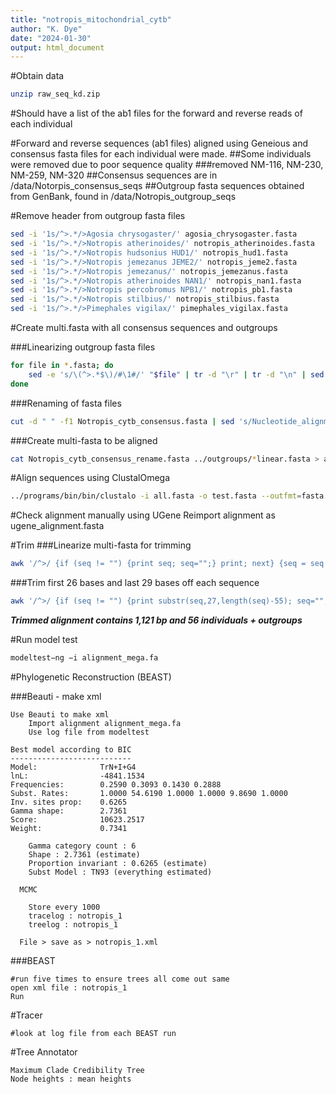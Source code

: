 ```yaml
---
title: "notropis_mitochondrial_cytb"
author: "K. Dye"
date: "2024-01-30"
output: html_document
---
```


#Obtain data
```bash
unzip raw_seq_kd.zip
```
#Should have a list of the ab1 files for the forward and reverse reads of each individual

#Forward and reverse sequences (ab1 files) aligned using Geneious and consensus fasta files for each individual were made.
  ##Some individuals were removed due to poor sequence quality
    ###removed NM-116, NM-230, NM-259, NM-320
  ##Consensus sequences are in /data/Notorpis_consensus_seqs
  ##Outgroup fasta sequences obtained from GenBank, found in /data/Notropis_outgroup_seqs

#Remove header from outgroup fasta files
```bash
sed -i '1s/^>.*/>Agosia chrysogaster/' agosia_chrysogaster.fasta
sed -i '1s/^>.*/>Notropis atherinoides/' notropis_atherinoides.fasta
sed -i '1s/^>.*/>Notropis hudsonius HUD1/' notropis_hud1.fasta
sed -i '1s/^>.*/>Notropis jemezanus JEME2/' notropis_jeme2.fasta
sed -i '1s/^>.*/>Notropis jemezanus/' notropis_jemezanus.fasta
sed -i '1s/^>.*/>Notropis atherinoides NAN1/' notropis_nan1.fasta
sed -i '1s/^>.*/>Notropis percobromus NPB1/' notropis_pb1.fasta
sed -i '1s/^>.*/>Notropis stilbius/' notropis_stilbius.fasta
sed -i '1s/^>.*/>Pimephales vigilax/' pimephales_vigilax.fasta
```

#Create multi.fasta with all consensus sequences and outgroups

###Linearizing outgroup fasta files
```bash
for file in *.fasta; do
    sed -e 's/\(^>.*$\)/#\1#/' "$file" | tr -d "\r" | tr -d "\n" | sed -e 's/$/#/' | tr "#" "\n" | sed -e '/^$/d' > "${file%.fasta}_linear.fasta"
done
```

###Renaming of fasta files
```bash
cut -d " " -f1 Notropis_cytb_consensus.fasta | sed 's/Nucleotide_alignment_//g' > Notropis_cytb_consensus_rename.fasta
```

###Create multi-fasta to be aligned
```bash
cat Notropis_cytb_consensus_rename.fasta ../outgroups/*linear.fasta > all.fasta
```

#Align sequences using ClustalOmega
```bash
../programs/bin/bin/clustalo -i all.fasta -o test.fasta --outfmt=fasta
```

#Check alignment manually using UGene
Reimport alignment as ugene_alignment.fasta

#Trim
###Linearize multi-fasta for trimming
```bash
awk '/^>/ {if (seq != "") {print seq; seq="";} print; next} {seq = seq $0} END {if (seq != "") print seq}' ugene_alignment.fasta > linear_alignment.fasta
```

###Trim first 26 bases and last 29 bases off each sequence
```bash
awk '/^>/ {if (seq != "") {print substr(seq,27,length(seq)-55); seq="";} print; next} {seq = seq $0} END {if (seq != "") print substr(seq,27,length(seq)-55)}' linear_alignment.fasta > trimmed_alignment.fasta
```

***Trimmed alignment contains 1,121 bp and 56 individuals + outgroups***

#Run model test
```bash
modeltest−ng −i alignment_mega.fa 
```      

#Phylogenetic Reconstruction (BEAST)

###Beauti - make xml 
```GUI
Use Beauti to make xml
    Import alignment alignment_mega.fa
    Use log file from modeltest
        
Best model according to BIC
---------------------------
Model:              TrN+I+G4
lnL:                -4841.1534
Frequencies:        0.2590 0.3093 0.1430 0.2888
Subst. Rates:       1.0000 54.6190 1.0000 1.0000 9.8690 1.0000 
Inv. sites prop:    0.6265
Gamma shape:        2.7361
Score:              10623.2517
Weight:             0.7341

    Gamma category count : 6
    Shape : 2.7361 (estimate)
    Proportion invariant : 0.6265 (estimate)
    Subst Model : TN93 (everything estimated)
    
  MCMC 
    
    Store every 1000
    tracelog : notropis_1
    treelog : notropis_1
    
  File > save as > notropis_1.xml
```  

###BEAST
```GUI
#run five times to ensure trees all come out same 
open xml file : notropis_1
Run
```

#Tracer
```GUI
#look at log file from each BEAST run 
```

#Tree Annotator
```GUI
Maximum Clade Credibility Tree
Node heights : mean heights
```    

